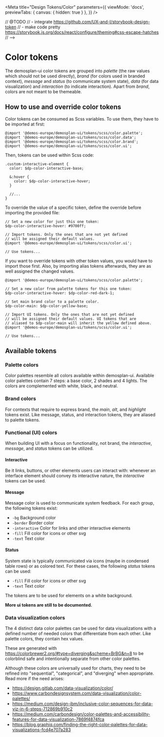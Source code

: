 
<Meta
title="Design Tokens/Color"
parameters={{
    viewMode: 'docs',
        previewTabs: {
        canvas: {
            hidden: true
        }
    },
}} />

// @TODO
//  - integrate https://github.com/UX-and-I/storybook-design-token
//  - make code pretty https://storybook.js.org/docs/react/configure/theming#css-escape-hatches
// -->

# Color tokens

The demosplan-ui color tokens are grouped into *palette* (the raw values which should not be used directly), *brand* (for
colors used in branded context), *message* and *status* (to communicate system state), *data* (for data visualization)
and *interaction* (to indicate interaction). Apart from *brand*, colors are not meant to be themeable.

## How to use and override color tokens

Color tokens can be consumed as Scss variables. To use them, they have to be imported at first:

```
@import '@demos-europe/demosplan-ui/tokens/scss/color.palette';
@import '@demos-europe/demosplan-ui/tokens/scss/color.data';
@import '@demos-europe/demosplan-ui/tokens/scss/color.brand';
@import '@demos-europe/demosplan-ui/tokens/scss/color.ui';
```

Then, tokens can be used within Scss code:

```
.custom-interactive-element {
  color: $dp-color-interactive-base;

  &:hover {
    color: $dp-color-interactive-hover;
  }

  //...
}
```

To override the value of a specific token, define the override
before importing the provided file:

```
// Set a new color for just this one token:
$dp-color-interactive-hover: #9700ff;

// Import tokens. Only the ones that are not yet defined
// will be assigned their default values.
@import '@demos-europe/demosplan-ui/tokens/scss/color.ui';

// Use tokens...
```

If you want to override tokens with other token values, you
would have to import those first. Also, by importing alias
tokens afterwards, they are as well assigned the changed values.

```
@import '@demos-europe/demosplan-ui/tokens/scss/color.palette';

// Set a new color from palette tokens for this one token:
$dp-color-interactive-hover: $dp-color-red-dark-1;

// Set main brand color to a palette color.
$dp-color-main: $dp-color-yellow-base;

// Import UI tokens. Only the ones that are not yet defined
// will be assigned their default values. UI tokens that are
// aliased to $dp-color-main will inherit the yellow defined above.
@import '@demos-europe/demosplan-ui/tokens/scss/color.ui';

// Use tokens...
```

## Available tokens

### Palette colors

Color palettes resemble all colors available within demosplan-ui. Available color palettes contain 7 steps:
a base color, 2 shades and 4 lights. The colors are complemented with white, black, and neutral.

### Brand colors

For contexts that require to express brand, the *main*, *alt*, and *highlight* tokens exist. Like message, status,
and interaction tokens, they are aliased to palette tokens.

### Functional (UI) colors

When building UI with a focus on functionality, not brand, the *interactive*, *message*, and *status* tokens can be utilized.

#### Interactive

Be it links, buttons, or other elements users can interact with: whenever an interface element should convey
its interactive nature, the *interactive* tokens can be used.

#### Message

Message color is used to communicate system feedback. For each group, the following tokens exist:

- `-bg` Background color
- `-border` Border color
- `-interactive` Color for links and other interactive elements
- `-fill` Fill color for icons or other svg
- `-text` Text color

#### Status

System state is typically communicated via icons (maybe in condensed table rows) or as colored text. For these cases,
the following *status* tokens can be used:

- `-fill` Fill color for icons or other svg
- `-text` Text color

The tokens are to be used for elements on a white background.

**More ui tokens are still to be documented.**

### Data visualization colors

The 4 distinct data color palettes can be used for data visualizations with a defined number of needed colors
that differentiate from each other. Like palette colors, they contain hex values.

These are generated with https://colorbrewer2.org/#type=diverging&scheme=BrBG&n=8 to be colorblind safe
and intentionally separate from other color palettes.

Although these colors are universally used for charts, they need to be refined into "sequential", "categorical",
and "diverging" when appropriate. Read more if the need arises:

- https://design.gitlab.com/data-visualization/color/
- https://www.carbondesignsystem.com/data-visualization/color-palettes/
- https://medium.com/design-ibm/inclusive-color-sequences-for-data-viz-in-6-steps-712869b910c2
- https://medium.com/carbondesign/color-palettes-and-accessibility-features-for-data-visualization-7869f4874fca
- https://blog.graphiq.com/finding-the-right-color-palettes-for-data-visualizations-fcd4e707a283
